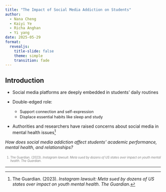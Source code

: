 ```yaml
---
title: "The Impact of Social Media Addiction on Students"
author:
  - Nana Cheng
  - Kaiyi Ye
  - Richa Anghan
  - Yi yang
date: 2025-05-29
format:
  revealjs:
    title-slide: false
    theme: simple
    transition: fade
---
```


## Introduction {.small}

-   Social media platforms are deeply embedded in students’ daily routines

-   Double-edged role:

    - <span style="font-size: 0.9em;">Support connection and self-expression</span> 
    - <span style="font-size: 0.9em;">Displace essential habits like sleep and study</span>

-   Authorities and researchers have raised concerns about social media in mental health issues^[The Guardian. (2023). *Instagram lawsuit: Meta sued by dozens of US states over impact on youth mental health*. *The Guardian*.]

::: fragment
*How does social media addiction affect students’ academic performance, mental health, and relationships?*
:::
<div style="font-size: 0.7em; color: gray; margin-top: 2em;">
1. The Guardian. (2023). <i>Instagram lawsuit: Meta sued by dozens of US states over impact on youth mental health</i>. <i>The Guardian</i>.
</div>
------------------------------------------------------------------------

